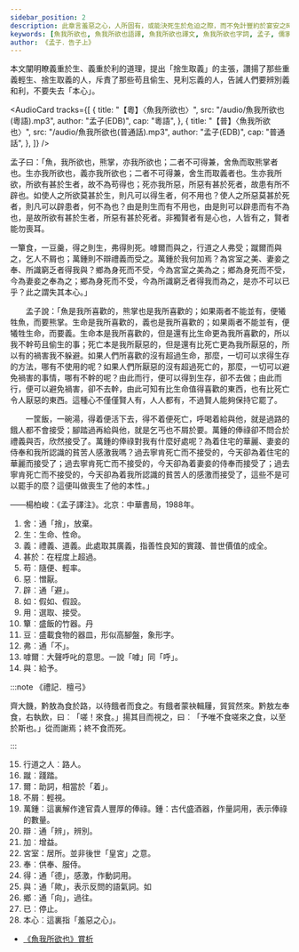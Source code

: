 ```yaml
---
sidebar_position: 2
description: 此章言羞惡之心，人所固有，或能決死生於危迫之際，而不免計豐約於宴安之時，是以君子不可頃刻不省察於斯焉。
keywords: [魚我所欲也, 魚我所欲也語譯, 魚我所欲也譯文, 魚我所欲也字詞, 孟子, 儒家, 新高中, 文言文, 十二篇範文, DSE]
author: 《孟子．告子上》
---
```


<Intro>

本文闡明瞭義重於生、義重於利的道理，提出「捨生取義」的主張，讚揚了那些重義輕生、捨生取義的人，斥責了那些苟且偷生、見利忘義的人，告誡人們要辨別義和利，不要失去「本心」。

</Intro>

<AudioCard
  tracks={[
    {
      title: "【粵】〈魚我所欲也〉",
      src: "/audio/魚我所欲也(粵語).mp3",
      author: "孟子(EDB)",
      cap: "粵語",
    },
    {
      title: "【普】〈魚我所欲也〉",
      src: "/audio/魚我所欲也(普通話).mp3",
      author: "孟子(EDB)",
      cap: "普通話",
    },
  ]}
/>

<MainText>

  <div className="main prose">

  孟子曰：「魚，我所欲也，熊掌，亦我所欲也；二者不可得兼，<Annotate title="通「捨」，放棄。">舍</Annotate>魚而取熊掌者也。<Annotate title="生命、性命。">生</Annotate>亦我所欲也，<Annotate title="禮義、道義。此處取其廣義，指善性良知的實踐、普世價值的成全。">義</Annotate>亦我所欲也；二者不可得兼，舍生而取義者也。生亦我所欲，所欲有<Annotate title="在程度上超過。">甚於</Annotate>生者，故不為<Annotate title="隨便、輕率。">苟</Annotate>得也；死亦我所<Annotate title="憎厭。">惡</Annotate>，所惡有甚於死者，故患有所不<Annotate title="通「避」。">辟</Annotate>也。<Annotate title="假如、假設。">如</Annotate>使人之所欲莫甚於生，則凡可以得生者，何不<Annotate title="選取、接受。">用</Annotate>也？使人之所惡莫甚於死者，則凡可以辟患者，何不為也？由是則生而有不用也，由是則可以辟患而有不為也，是故所欲有甚於生者，所惡有甚於死者。非獨賢者有是心也，人皆有之，賢者能勿喪耳。

  一<Annotate title="盛飯的竹器。">簞</Annotate>食，一<Annotate title="盛載食物的器皿，形似高腳盤，象形字。">豆</Annotate>羹，得之則生，<Annotate title="通「不」。">弗</Annotate>得則死。<Annotate title="大聲呼叱的意思。一說「嘑」同「呼」。">嘑爾</Annotate>而<Annotate title="給予。">與</Annotate>之，<Annotate title="路人。">行道之人</Annotate>弗受；<Annotate title="踐踏。">蹴</Annotate><Annotate title="助詞，相當於「着」。">爾</Annotate>而與之，乞人<Annotate title="輕視。">不屑</Annotate>也；萬<Annotate title="古代盛酒器，作量詞用，表示俸祿的數量。">鍾</Annotate>則不<Annotate title="通「辨」，辨別。">辯</Annotate>禮義而受之。萬鍾於我何<Annotate title="增益。">加</Annotate>焉？為<Annotate title="居所。並非後世「皇宮」之意。">宮室</Annotate>之美、妻妾之<Annotate title="供奉、服侍。">奉</Annotate>、所識窮乏者<Annotate title="通「德」，感激，作動詞用。">得</Annotate>我<Annotate title="通「歟」，表示反問的語氣詞。">與</Annotate>？<Annotate title="通「向」，過往。">鄉</Annotate>為身死而不受，今為宮室之美為之；鄉為身死而不受，今為妻妾之奉為之；鄉為身死而不受，今為所識窮乏者得我而為之，是亦不可以<Annotate title="停止。">已</Annotate>乎？此之謂失其<Annotate title="這裏指「羞惡之心」。">本心</Annotate>。」

  </div>

</MainText>

<Translation>

　　孟子說：「魚是我所喜歡的，熊掌也是我所喜歡的；如果兩者不能並有，便犧牲魚，而要熊掌。生命是我所喜歡的，義也是我所喜歡的；如果兩者不能並有，便犧牲生命，而要義。生命本是我所喜歡的，但是還有比生命更為我所喜歡的，所以我不幹苟且偷生的事；死亡本是我所厭惡的，但是還有比死亡更為我所厭惡的，所以有的禍害我不躲避。如果人們所喜歡的沒有超過生命，那麼，一切可以求得生存的方法，哪有不使用的呢？如果人們所厭惡的沒有超過死亡的，那麼，一切可以避免禍害的事情，哪有不幹的呢？由此而行，便可以得到生存，卻不去做；由此而行，便可以避免禍害，卻不去幹，由此可知有比生命值得喜歡的東西，也有比死亡令人厭惡的東西。這種心不僅僅賢人有，人人都有，不過賢人能夠保持它罷了。

　　一筐飯，一碗湯，得着便活下去，得不着便死亡，呼喝着給與他，就是過路的餓人都不會接受；腳踏過再給與他，就是乞丐也不屑於要。萬鍾的俸祿卻不問合於禮義與否，欣然接受了。萬鍾的俸祿對我有什麼好處呢？為着住宅的華麗、妻妾的侍奉和我所認識的貧苦人感激我嗎？過去寧肯死亡而不接受的，今天卻為着住宅的華麗而接受了；過去寧肯死亡而不接受的，今天卻為着妻妾的侍奉而接受了；過去寧肯死亡而不接受的，今天卻為着我所認識的貧苦人的感激而接受了，這些不是可以罷手的麼？這便叫做喪生了他的本性。」

<p className="source">——楊柏峻：《孟子譯注》。北京：中華書局，1988年。</p>

</Translation>

<Dictionary>

1. 舍：通「捨」，放棄。
2. 生：生命、性命。
3. 義：禮義、道義。此處取其廣義，指善性良知的實踐、普世價值的成全。
4. 甚於：在程度上超過。
5. 苟︰隨便、輕率。
6. 惡︰憎厭。<Jypt py="wu3" />
7. 辟︰通「避」。
8. 如：假如、假設。
9. 用：選取、接受。
10. 簞︰盛飯的竹器。<Jypt py="daan1">丹</Jypt>
11. 豆︰盛載食物的器皿，形似高腳盤，象形字。
12. 弗︰通「不」。
13. 嘑爾︰大聲呼叱的意思。一說「嘑」同「呼」。
14. 與：給予。

:::note 《禮記．檀弓》

齊大饑，黔敖為食於路，以待餓者而食之。有餓者蒙袂輯屨，貿貿然來。黔敖左奉食，右執飲，曰︰「嗟！來食。」揚其目而視之，曰︰「予唯不食嗟來之食，以至於斯也。」從而謝焉；終不食而死。

:::

15. 行道之人︰路人。
16. 蹴︰踐踏。
17. 爾：助詞，相當於「着」。
18. 不屑︰輕視。
19. 萬鍾︰這裏解作達官貴人豐厚的俸祿。鍾：古代盛酒器，作量詞用，表示俸祿的數量。
20. 辯︰通「辨」，辨別。
21. 加︰增益。
22. 宮室：居所。並非後世「皇宮」之意。
23. 奉︰供奉、服侍。
24. 得：通「德」，感激，作動詞用。
25. 與：通「歟」，表示反問的語氣詞。<Jypt py="jyu4">如</Jypt>
26. 鄉︰通「向」，過往。
27. 已︰停止。
28. 本心︰這裏指「羞惡之心」。

</Dictionary>

<Media>
  <Tabs>
    <TabItem value="經典動畫教材套" default>
      <Youtube id="FJpjTXqzalI" />
    </TabItem>
  </Tabs>
</Media>

<Resources>

- [《魚我所欲也》賞析](https://www.edb.gov.hk/attachment/tc/curriculum-development/kla/chi-edu/recommended-passages/KS4_04.pdf)

</Resources>
